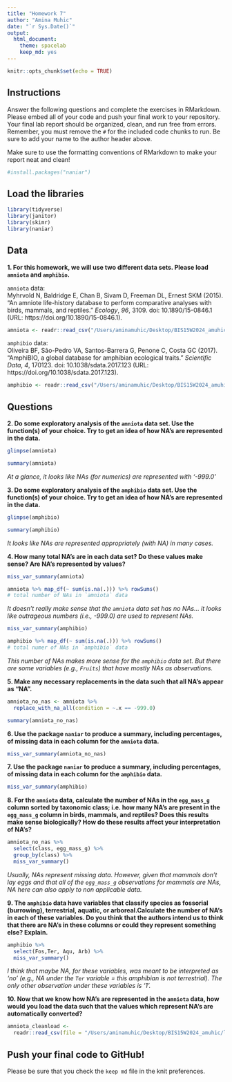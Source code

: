 ```yaml
---
title: "Homework 7"
author: "Amina Muhic"
date: "`r Sys.Date()`"
output:
  html_document: 
    theme: spacelab
    keep_md: yes
---
```


```r
knitr::opts_chunk$set(echo = TRUE)
```

## Instructions
Answer the following questions and complete the exercises in RMarkdown. Please embed all of your code and push your final work to your repository. Your final lab report should be organized, clean, and run free from errors. Remember, you must remove the `#` for the included code chunks to run. Be sure to add your name to the author header above.  

Make sure to use the formatting conventions of RMarkdown to make your report neat and clean!  

```r
#install.packages("naniar")
```

## Load the libraries
```r
library(tidyverse)
library(janitor)
library(skimr)
library(naniar)
``` 

## Data
**1. For this homework, we will use two different data sets. Please load `amniota` and `amphibio`.**  

`amniota` data:  
Myhrvold N, Baldridge E, Chan B, Sivam D, Freeman DL, Ernest SKM (2015). “An amniote life-history
database to perform comparative analyses with birds, mammals, and reptiles.” _Ecology_, *96*, 3109.
doi: 10.1890/15-0846.1 (URL: https://doi.org/10.1890/15-0846.1).
```r
amniota <- readr::read_csv("/Users/aminamuhic/Desktop/BIS15W2024_amuhic/lab8/data/amniota.csv")
```

`amphibio` data:  
Oliveira BF, São-Pedro VA, Santos-Barrera G, Penone C, Costa GC (2017). “AmphiBIO, a global database
for amphibian ecological traits.” _Scientific Data_, *4*, 170123. doi: 10.1038/sdata.2017.123 (URL:
https://doi.org/10.1038/sdata.2017.123).
```r
amphibio <- readr::read_csv("/Users/aminamuhic/Desktop/BIS15W2024_amuhic/lab8/data/amphibio.csv")
```

## Questions  
**2. Do some exploratory analysis of the `amniota` data set. Use the function(s) of your choice. Try to get an idea of how NA's are represented in the data.**  
```r
glimpse(amniota)
```

```r
summary(amniota)
```
_At a glance, it looks like NAs (for numerics) are represented with '-999.0'_

**3. Do some exploratory analysis of the `amphibio` data set. Use the function(s) of your choice. Try to get an idea of how NA's are represented in the data.**  
```r
glimpse(amphibio)
```

```r
summary(amphibio)
```
_It looks like NAs are represented appropriately (with NA) in many cases._

**4. How many total NA's are in each data set? Do these values make sense? Are NA's represented by values?**   
```r
miss_var_summary(amniota)
```
```r
amniota %>% map_df(~ sum(is.na(.))) %>% rowSums()
# total number of NAs in `amniota` data
```

_It doesn't really make sense that the `amniota` data set has no NAs... it looks like outrageous numbers (i.e., -999.0) are used to represent NAs._

```r
miss_var_summary(amphibio)
```
```r
amphibio %>% map_df(~ sum(is.na(.))) %>% rowSums()
# total numer of NAs in `amphibio` data
```

_This number of NAs makes more sense for the `amphibio` data set. But there are some variables (e.g., `Fruits`) that have mostly NAs as observations._

**5. Make any necessary replacements in the data such that all NA's appear as "NA".**   
```r
amniota_no_nas <- amniota %>% 
  replace_with_na_all(condition = ~.x == -999.0)
```

```r
summary(amniota_no_nas)
```

**6. Use the package `naniar` to produce a summary, including percentages, of missing data in each column for the `amniota` data.**  
```r
miss_var_summary(amniota_no_nas)
```

**7. Use the package `naniar` to produce a summary, including percentages, of missing data in each column for the `amphibio` data.**
```r
miss_var_summary(amphibio)
```

**8. For the `amniota` data, calculate the number of NAs in the `egg_mass_g` column sorted by taxonomic class; i.e. how many NA's are present in the `egg_mass_g` column in birds, mammals, and reptiles? Does this results make sense biologically? How do these results affect your interpretation of NA's?**  
```r
amniota_no_nas %>% 
  select(class, egg_mass_g) %>% 
  group_by(class) %>% 
  miss_var_summary() 
```
_Usually, NAs represent missing data. However, given that mammals don't lay eggs and that all of the `egg_mass_g` observations for mammals are NAs, NA here can also apply to non applicable data._

**9. The `amphibio` data have variables that classify species as fossorial (burrowing), terrestrial, aquatic, or arboreal.Calculate the number of NA's in each of these variables. Do you think that the authors intend us to think that there are NA's in these columns or could they represent something else? Explain.**
```r
amphibio %>% 
  select(Fos,Ter, Aqu, Arb) %>% 
  miss_var_summary()
```
_I think that maybe NA, for these variables, was meant to be interpreted as 'no' (e.g., NA under the `Ter` variable = this amphibian is not terrestrial). The only other observation under these variables is '1'._

**10. Now that we know how NA's are represented in the `amniota` data, how would you load the data such that the values which represent NA's are automatically converted?**
```r
amniota_cleanload <- 
  readr::read_csv(file = "/Users/aminamuhic/Desktop/BIS15W2024_amuhic/lab8/data/amniota.csv", na = "-999")
```

## Push your final code to GitHub!
Please be sure that you check the `keep md` file in the knit preferences.  